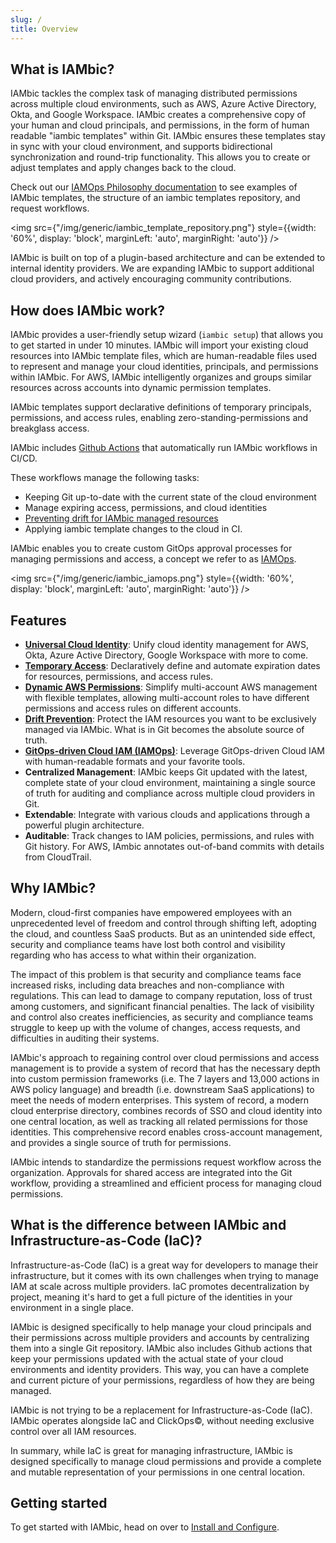 ```yaml
---
slug: /
title: Overview
---
```


## What is IAMbic?

IAMbic tackles the complex task of managing distributed permissions across multiple cloud environments, such as AWS, Azure Active Directory,
Okta, and Google Workspace. IAMbic creates a comprehensive copy of your human and cloud principals, and permissions, in the form of
human readable "iambic templates" within Git. IAMbic ensures these templates stay in sync with your cloud environment, and supports bidirectional
synchronization and round-trip functionality. This allows you to create or adjust templates and apply changes back to the cloud.

Check out our [IAMOps Philosophy documentation](/reference/iamops_philosophy) to see examples of
IAMbic templates, the structure of an iambic templates repository, and request workflows.

<img src={"/img/generic/iambic_template_repository.png"} style={{width: '60%', display: 'block', marginLeft: 'auto', marginRight: 'auto'}} />

IAMbic is built on top of a plugin-based architecture and can be extended to internal identity providers.
We are expanding IAMbic to support additional cloud providers, and actively encouraging community contributions.

## How does IAMbic work?

IAMbic provides a user-friendly setup wizard (`iambic setup`) that allows you to get started in under 10 minutes. IAMbic will import
your existing cloud resources into IAMbic template files, which are human-readable files used to represent and
manage your cloud identities, principals, and permissions within IAMbic. For AWS, IAMbic intelligently organizes and groups similar
resources across accounts into dynamic permission templates.

IAMbic templates support declarative definitions of temporary principals, permissions, and access rules,
enabling zero-standing-permissions and breakglass access.


IAMbic includes [Github Actions](/getting_started/github) that automatically run IAMbic workflows in CI/CD.

These workflows manage the following tasks:

- Keeping Git up-to-date with the current state of the cloud environment
- Manage expiring access, permissions, and cloud identities
- [Preventing drift for IAMbic managed resources](/how_to_guides/prevent-drift)
- Applying iambic template changes to the cloud in CI.

IAMbic enables you to create custom GitOps approval processes for managing permissions and access, a concept we refer to as
[IAMOps](/reference/iamops_philosophy).

<img src={"/img/generic/iambic_iamops.png"} style={{width: '60%', display: 'block', marginLeft: 'auto', marginRight: 'auto'}} />

## Features

<!-- Keep this in sync with the list of features in the IAMbic README -->

- **[Universal Cloud Identity](https://docs.iambic.org/getting_started/)**: Unify cloud identity management for AWS, Okta, Azure Active Directory, Google Workspace with more to come.
- **[Temporary Access](https://docs.iambic.org/getting_started/aws#32---create-temporary-expiring-iam-permissions)**: Declaratively define and automate expiration dates for resources, permissions, and access rules.
- **[Dynamic AWS Permissions](https://docs.iambic.org/getting_started/aws#31---create-dynamic-iam-role-policies-that-vary-per-account)**: Simplify multi-account AWS management with flexible templates, allowing multi-account roles to have different permissions and access rules on different accounts.
- **[Drift Prevention](https://docs.iambic.org/how_to_guides/prevent-drift)**: Protect the IAM resources you want to be exclusively managed via IAMbic. What is in Git becomes the absolute source of truth.
- **[GitOps-driven Cloud IAM (IAMOps)](https://docs.iambic.org/reference/iamops_philosophy)**: Leverage GitOps-driven Cloud IAM with human-readable formats and your favorite tools.
- **Centralized Management**: IAMbic keeps Git updated with the latest, complete state of your cloud environment, maintaining a single source of truth for auditing and compliance across multiple cloud providers in Git.
- **Extendable**: Integrate with various clouds and applications through a powerful plugin architecture.
- **Auditable**: Track changes to IAM policies, permissions, and rules with Git history. For AWS, IAmbic annotates out-of-band commits with details from CloudTrail.

## Why IAMbic?

Modern, cloud-first companies have empowered employees with an unprecedented level of freedom and control through shifting left,
adopting the cloud, and countless SaaS products. But as an unintended side effect, security and compliance teams have lost both
control and visibility regarding who has access to what within their organization.

The impact of this problem is that security and compliance teams face increased risks,
including data breaches and non-compliance with regulations. This can lead to damage to company
reputation, loss of trust among customers, and significant financial penalties. The lack of visibility and
control also creates inefficiencies, as security and compliance teams struggle to keep up with the volume of changes,
access requests, and difficulties in auditing their systems.

IAMbic's approach to regaining control over cloud permissions and access management is to provide a system of record
that has the necessary depth into custom permission frameworks (i.e. The 7 layers and 13,000 actions in AWS policy language) and
breadth (i.e. downstream SaaS applications) to meet the needs of modern enterprises. This system of record, a modern cloud
enterprise directory, combines records of SSO and cloud identity into one central location, as well as tracking all
related permissions for those identities. This comprehensive record enables cross-account management, and provides
a single source of truth for permissions.

IAMbic intends to standardize the permissions request workflow across the organization. Approvals for shared access are integrated into
the Git workflow, providing a streamlined and efficient process for managing cloud permissions.

## What is the difference between IAMbic and Infrastructure-as-Code (IaC)?

Infrastructure-as-Code (IaC) is a great way for developers to manage their infrastructure, but it comes with its own challenges when trying to
manage IAM at scale across multiple providers. IaC promotes decentralization by project, meaning it's hard to get a full picture of
the identities in your environment in a single place.

IAMbic is designed specifically to help manage your cloud principals and their permissions across multiple providers and
accounts by centralizing them into a single Git repository. IAMbic also includes Github actions that keep your permissions
updated with the actual state of your cloud environments and identity providers. This way, you can have a complete and current
picture of your permissions, regardless of how they are being managed.

IAMbic is not trying to be a replacement for Infrastructure-as-Code (IaC). IAMbic operates alongside IaC and ClickOps©,
without needing exclusive control over all IAM resources.

In summary, while IaC is great for managing infrastructure, IAMbic is designed specifically to manage cloud permissions and provide a
complete and mutable representation of your permissions in one central location.

## Getting started

To get started with IAMbic, head on over to [Install and Configure](/getting_started/install_and_configure).